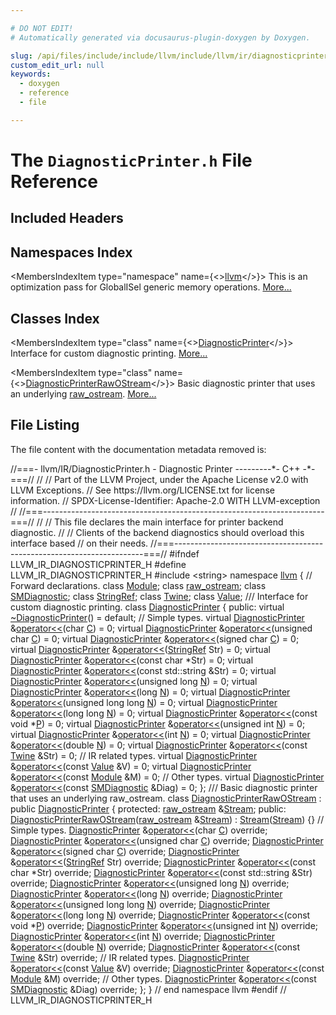 ```yaml
---

# DO NOT EDIT!
# Automatically generated via docusaurus-plugin-doxygen by Doxygen.

slug: /api/files/include/include/llvm/include/llvm/ir/diagnosticprinter-h
custom_edit_url: null
keywords:
  - doxygen
  - reference
  - file

---
```





# The `DiagnosticPrinter.h` File Reference

<DoxygenPage pluginConfig={pluginConfig}>



## Included Headers

<IncludesList>
<IncludesListItem
  filePath="string"
  permalink=""
  isLocal="false" />
</IncludesList>

## Namespaces Index

<MembersIndex>

<MembersIndexItem
  type="namespace"
  name={<><a href="/docs/api/namespaces/llvm">llvm</a></>}>
This is an optimization pass for GlobalISel generic memory operations. <a href="/docs/api/namespaces/llvm/#details">More...</a>
</MembersIndexItem>

</MembersIndex>

## Classes Index

<MembersIndex>

<MembersIndexItem
  type="class"
  name={<><a href="/docs/api/classes/llvm/diagnosticprinter">DiagnosticPrinter</a></>}>
Interface for custom diagnostic printing. <a href="/docs/api/classes/llvm/diagnosticprinter/#details">More...</a>
</MembersIndexItem>

<MembersIndexItem
  type="class"
  name={<><a href="/docs/api/classes/llvm/diagnosticprinterrawostream">DiagnosticPrinterRawOStream</a></>}>
Basic diagnostic printer that uses an underlying <a href="/docs/api/classes/llvm/raw-ostream">raw&#95;ostream</a>. <a href="/docs/api/classes/llvm/diagnosticprinterrawostream/#details">More...</a>
</MembersIndexItem>

</MembersIndex>


## File Listing

The file content with the documentation metadata removed is:

<ProgramListing>

<Link id="l00001" /><CodeLine lineNumber="1"><span class="doxyHighlightComment">//===- llvm/IR/DiagnosticPrinter.h - Diagnostic Printer ---------&#42;- C++ -&#42;-===//</span></CodeLine>
<Link id="l00002" /><CodeLine lineNumber="2"><span class="doxyHighlightComment">//</span></CodeLine>
<Link id="l00003" /><CodeLine lineNumber="3"><span class="doxyHighlightComment">// Part of the LLVM Project, under the Apache License v2.0 with LLVM Exceptions.</span></CodeLine>
<Link id="l00004" /><CodeLine lineNumber="4"><span class="doxyHighlightComment">// See https://llvm.org/LICENSE.txt for license information.</span></CodeLine>
<Link id="l00005" /><CodeLine lineNumber="5"><span class="doxyHighlightComment">// SPDX-License-Identifier: Apache-2.0 WITH LLVM-exception</span></CodeLine>
<Link id="l00006" /><CodeLine lineNumber="6"><span class="doxyHighlightComment">//</span></CodeLine>
<Link id="l00007" /><CodeLine lineNumber="7"><span class="doxyHighlightComment">//===----------------------------------------------------------------------===//</span></CodeLine>
<Link id="l00008" /><CodeLine lineNumber="8"><span class="doxyHighlightComment">//</span></CodeLine>
<Link id="l00009" /><CodeLine lineNumber="9"><span class="doxyHighlightComment">// This file declares the main interface for printer backend diagnostic.</span></CodeLine>
<Link id="l00010" /><CodeLine lineNumber="10"><span class="doxyHighlightComment">//</span></CodeLine>
<Link id="l00011" /><CodeLine lineNumber="11"><span class="doxyHighlightComment">// Clients of the backend diagnostics should overload this interface based</span></CodeLine>
<Link id="l00012" /><CodeLine lineNumber="12"><span class="doxyHighlightComment">// on their needs.</span></CodeLine>
<Link id="l00013" /><CodeLine lineNumber="13"><span class="doxyHighlightComment">//===----------------------------------------------------------------------===//</span></CodeLine>
<Link id="l00014" /><CodeLine lineNumber="14"></CodeLine>
<Link id="l00015" /><CodeLine lineNumber="15"><span class="doxyHighlightPreprocessor">#ifndef LLVM&#95;IR&#95;DIAGNOSTICPRINTER&#95;H</span></CodeLine>
<Link id="l00016" /><CodeLine lineNumber="16"><span class="doxyHighlightPreprocessor">#define LLVM&#95;IR&#95;DIAGNOSTICPRINTER&#95;H</span></CodeLine>
<Link id="l00017" /><CodeLine lineNumber="17"></CodeLine>
<Link id="l00018" /><CodeLine lineNumber="18"><span class="doxyHighlightPreprocessor">#include &lt;string&gt;</span></CodeLine>
<Link id="l00019" /><CodeLine lineNumber="19"></CodeLine>
<Link id="l00020" /><CodeLine lineNumber="20"><span class="doxyHighlightKeyword">namespace </span><span class="doxyHighlight"><a href="/docs/api/namespaces/llvm">llvm</a> &#123;</span></CodeLine>
<Link id="l00021" /><CodeLine lineNumber="21"></CodeLine>
<Link id="l00022" /><CodeLine lineNumber="22"><span class="doxyHighlightComment">// Forward declarations.</span></CodeLine>
<Link id="l00023" /><CodeLine lineNumber="23"><span class="doxyHighlightKeyword">class </span><span class="doxyHighlight"><a href="/docs/api/classes/llvm/module">Module</a>;</span></CodeLine>
<Link id="l00024" /><CodeLine lineNumber="24"><span class="doxyHighlightKeyword">class </span><span class="doxyHighlight"><a href="/docs/api/classes/llvm/raw-ostream">raw&#95;ostream</a>;</span></CodeLine>
<Link id="l00025" /><CodeLine lineNumber="25"><span class="doxyHighlightKeyword">class </span><span class="doxyHighlight"><a href="/docs/api/classes/llvm/smdiagnostic">SMDiagnostic</a>;</span></CodeLine>
<Link id="l00026" /><CodeLine lineNumber="26"><span class="doxyHighlightKeyword">class </span><span class="doxyHighlight"><a href="/docs/api/classes/llvm/stringref">StringRef</a>;</span></CodeLine>
<Link id="l00027" /><CodeLine lineNumber="27"><span class="doxyHighlightKeyword">class </span><span class="doxyHighlight"><a href="/docs/api/classes/llvm/twine">Twine</a>;</span></CodeLine>
<Link id="l00028" /><CodeLine lineNumber="28"><span class="doxyHighlightKeyword">class </span><span class="doxyHighlight"><a href="/docs/api/classes/llvm/value">Value</a>;</span></CodeLine>
<Link id="l00029" /><CodeLine lineNumber="29"></CodeLine>
<Link id="l00030" /><CodeLine lineNumber="30"><span class="doxyHighlightComment">/// Interface for custom diagnostic printing.</span></CodeLine>
<Link id="l00031" /><CodeLine lineNumber="31" lineLink="/docs/api/classes/llvm/diagnosticprinter"><span class="doxyHighlightKeyword">class </span><span class="doxyHighlight"><a href="/docs/api/classes/llvm/diagnosticprinter">DiagnosticPrinter</a> &#123;</span></CodeLine>
<Link id="l00032" /><CodeLine lineNumber="32"><span class="doxyHighlightKeyword">public</span><span class="doxyHighlight">:</span></CodeLine>
<Link id="l00033" /><CodeLine lineNumber="33" lineLink="/docs/api/classes/llvm/diagnosticprinter/#a34d5c376eb64724b7ecbee3e66c2f150"><span class="doxyHighlight">  </span><span class="doxyHighlightKeyword">virtual</span><span class="doxyHighlight"> <a href="/docs/api/classes/llvm/diagnosticprinter/#a34d5c376eb64724b7ecbee3e66c2f150">~DiagnosticPrinter</a>() = </span><span class="doxyHighlightKeywordFlow">default</span><span class="doxyHighlight">;</span></CodeLine>
<Link id="l00034" /><CodeLine lineNumber="34"></CodeLine>
<Link id="l00035" /><CodeLine lineNumber="35"><span class="doxyHighlight">  </span><span class="doxyHighlightComment">// Simple types.</span></CodeLine>
<Link id="l00036" /><CodeLine lineNumber="36" lineLink="/docs/api/classes/llvm/diagnosticprinter/#a269d39973492d8f6115ed5c562b83567"><span class="doxyHighlight">  </span><span class="doxyHighlightKeyword">virtual</span><span class="doxyHighlight"> <a href="/docs/api/classes/llvm/diagnosticprinter">DiagnosticPrinter</a> &amp;<a href="/docs/api/classes/llvm/diagnosticprinter/#a269d39973492d8f6115ed5c562b83567">operator&lt;&lt;</a>(</span><span class="doxyHighlightKeywordType">char</span><span class="doxyHighlight"> <a href="/docs/api/namespaces/llvm/callingconv/#ac6aa1387c4375260e2468eb5a77fdb4cafd841a49aec1539bc88abc8ff9e170fb">C</a>) = 0;</span></CodeLine>
<Link id="l00037" /><CodeLine lineNumber="37" lineLink="/docs/api/classes/llvm/diagnosticprinter/#a410e5071a45f32b425d5ae1a92402fb3"><span class="doxyHighlight">  </span><span class="doxyHighlightKeyword">virtual</span><span class="doxyHighlight"> <a href="/docs/api/classes/llvm/diagnosticprinter">DiagnosticPrinter</a> &amp;<a href="/docs/api/classes/llvm/diagnosticprinter/#a410e5071a45f32b425d5ae1a92402fb3">operator&lt;&lt;</a>(</span><span class="doxyHighlightKeywordType">unsigned</span><span class="doxyHighlight"> </span><span class="doxyHighlightKeywordType">char</span><span class="doxyHighlight"> <a href="/docs/api/namespaces/llvm/callingconv/#ac6aa1387c4375260e2468eb5a77fdb4cafd841a49aec1539bc88abc8ff9e170fb">C</a>) = 0;</span></CodeLine>
<Link id="l00038" /><CodeLine lineNumber="38" lineLink="/docs/api/classes/llvm/diagnosticprinter/#ab7e025343496e7aa01a1d2bc5261e40a"><span class="doxyHighlight">  </span><span class="doxyHighlightKeyword">virtual</span><span class="doxyHighlight"> <a href="/docs/api/classes/llvm/diagnosticprinter">DiagnosticPrinter</a> &amp;<a href="/docs/api/classes/llvm/diagnosticprinter/#ab7e025343496e7aa01a1d2bc5261e40a">operator&lt;&lt;</a>(</span><span class="doxyHighlightKeywordType">signed</span><span class="doxyHighlight"> </span><span class="doxyHighlightKeywordType">char</span><span class="doxyHighlight"> <a href="/docs/api/namespaces/llvm/callingconv/#ac6aa1387c4375260e2468eb5a77fdb4cafd841a49aec1539bc88abc8ff9e170fb">C</a>) = 0;</span></CodeLine>
<Link id="l00039" /><CodeLine lineNumber="39" lineLink="/docs/api/classes/llvm/diagnosticprinter/#ad5aeb24f7169724ca112b6a37773e7bf"><span class="doxyHighlight">  </span><span class="doxyHighlightKeyword">virtual</span><span class="doxyHighlight"> <a href="/docs/api/classes/llvm/diagnosticprinter">DiagnosticPrinter</a> &amp;<a href="/docs/api/classes/llvm/diagnosticprinter/#ad5aeb24f7169724ca112b6a37773e7bf">operator&lt;&lt;</a>(<a href="/docs/api/classes/llvm/stringref">StringRef</a> Str) = 0;</span></CodeLine>
<Link id="l00040" /><CodeLine lineNumber="40" lineLink="/docs/api/classes/llvm/diagnosticprinter/#aff029e7394350fdfb047e5d8190219c1"><span class="doxyHighlight">  </span><span class="doxyHighlightKeyword">virtual</span><span class="doxyHighlight"> <a href="/docs/api/classes/llvm/diagnosticprinter">DiagnosticPrinter</a> &amp;<a href="/docs/api/classes/llvm/diagnosticprinter/#aff029e7394350fdfb047e5d8190219c1">operator&lt;&lt;</a>(</span><span class="doxyHighlightKeyword">const</span><span class="doxyHighlight"> </span><span class="doxyHighlightKeywordType">char</span><span class="doxyHighlight"> &#42;Str) = 0;</span></CodeLine>
<Link id="l00041" /><CodeLine lineNumber="41" lineLink="/docs/api/classes/llvm/diagnosticprinter/#a650a2cac6d69ab28ff51a169ec305222"><span class="doxyHighlight">  </span><span class="doxyHighlightKeyword">virtual</span><span class="doxyHighlight"> <a href="/docs/api/classes/llvm/diagnosticprinter">DiagnosticPrinter</a> &amp;<a href="/docs/api/classes/llvm/diagnosticprinter/#a650a2cac6d69ab28ff51a169ec305222">operator&lt;&lt;</a>(</span><span class="doxyHighlightKeyword">const</span><span class="doxyHighlight"> std::string &amp;Str) = 0;</span></CodeLine>
<Link id="l00042" /><CodeLine lineNumber="42" lineLink="/docs/api/classes/llvm/diagnosticprinter/#ab6e2bd99358f9a65c478d8f07af296a9"><span class="doxyHighlight">  </span><span class="doxyHighlightKeyword">virtual</span><span class="doxyHighlight"> <a href="/docs/api/classes/llvm/diagnosticprinter">DiagnosticPrinter</a> &amp;<a href="/docs/api/classes/llvm/diagnosticprinter/#ab6e2bd99358f9a65c478d8f07af296a9">operator&lt;&lt;</a>(</span><span class="doxyHighlightKeywordType">unsigned</span><span class="doxyHighlight"> </span><span class="doxyHighlightKeywordType">long</span><span class="doxyHighlight"> <a href="/docs/api/files/lib/lib/support/regcomp-c/#a0240ac851181b84ac374872dc5434ee4">N</a>) = 0;</span></CodeLine>
<Link id="l00043" /><CodeLine lineNumber="43" lineLink="/docs/api/classes/llvm/diagnosticprinter/#a0d2d0755f409439b83d652b7f692a05a"><span class="doxyHighlight">  </span><span class="doxyHighlightKeyword">virtual</span><span class="doxyHighlight"> <a href="/docs/api/classes/llvm/diagnosticprinter">DiagnosticPrinter</a> &amp;<a href="/docs/api/classes/llvm/diagnosticprinter/#a0d2d0755f409439b83d652b7f692a05a">operator&lt;&lt;</a>(</span><span class="doxyHighlightKeywordType">long</span><span class="doxyHighlight"> <a href="/docs/api/files/lib/lib/support/regcomp-c/#a0240ac851181b84ac374872dc5434ee4">N</a>) = 0;</span></CodeLine>
<Link id="l00044" /><CodeLine lineNumber="44" lineLink="/docs/api/classes/llvm/diagnosticprinter/#a98d727b10663ab46b62b09851bd2759a"><span class="doxyHighlight">  </span><span class="doxyHighlightKeyword">virtual</span><span class="doxyHighlight"> <a href="/docs/api/classes/llvm/diagnosticprinter">DiagnosticPrinter</a> &amp;<a href="/docs/api/classes/llvm/diagnosticprinter/#a98d727b10663ab46b62b09851bd2759a">operator&lt;&lt;</a>(</span><span class="doxyHighlightKeywordType">unsigned</span><span class="doxyHighlight"> </span><span class="doxyHighlightKeywordType">long</span><span class="doxyHighlight"> </span><span class="doxyHighlightKeywordType">long</span><span class="doxyHighlight"> <a href="/docs/api/files/lib/lib/support/regcomp-c/#a0240ac851181b84ac374872dc5434ee4">N</a>) = 0;</span></CodeLine>
<Link id="l00045" /><CodeLine lineNumber="45" lineLink="/docs/api/classes/llvm/diagnosticprinter/#a4ec20040f229c3142ab75cc6108032d4"><span class="doxyHighlight">  </span><span class="doxyHighlightKeyword">virtual</span><span class="doxyHighlight"> <a href="/docs/api/classes/llvm/diagnosticprinter">DiagnosticPrinter</a> &amp;<a href="/docs/api/classes/llvm/diagnosticprinter/#a4ec20040f229c3142ab75cc6108032d4">operator&lt;&lt;</a>(</span><span class="doxyHighlightKeywordType">long</span><span class="doxyHighlight"> </span><span class="doxyHighlightKeywordType">long</span><span class="doxyHighlight"> <a href="/docs/api/files/lib/lib/support/regcomp-c/#a0240ac851181b84ac374872dc5434ee4">N</a>) = 0;</span></CodeLine>
<Link id="l00046" /><CodeLine lineNumber="46" lineLink="/docs/api/classes/llvm/diagnosticprinter/#ac91eab4d396ced781c2fa1a8947b1435"><span class="doxyHighlight">  </span><span class="doxyHighlightKeyword">virtual</span><span class="doxyHighlight"> <a href="/docs/api/classes/llvm/diagnosticprinter">DiagnosticPrinter</a> &amp;<a href="/docs/api/classes/llvm/diagnosticprinter/#ac91eab4d396ced781c2fa1a8947b1435">operator&lt;&lt;</a>(</span><span class="doxyHighlightKeyword">const</span><span class="doxyHighlight"> </span><span class="doxyHighlightKeywordType">void</span><span class="doxyHighlight"> &#42;<a href="/docs/api/files/lib/lib/option/option-cpp/#a04665169063c8ca1f2ea96c27fc7c2b2">P</a>) = 0;</span></CodeLine>
<Link id="l00047" /><CodeLine lineNumber="47" lineLink="/docs/api/classes/llvm/diagnosticprinter/#a42f885498899b5a6cf22a04de7be6b41"><span class="doxyHighlight">  </span><span class="doxyHighlightKeyword">virtual</span><span class="doxyHighlight"> <a href="/docs/api/classes/llvm/diagnosticprinter">DiagnosticPrinter</a> &amp;<a href="/docs/api/classes/llvm/diagnosticprinter/#a42f885498899b5a6cf22a04de7be6b41">operator&lt;&lt;</a>(</span><span class="doxyHighlightKeywordType">unsigned</span><span class="doxyHighlight"> </span><span class="doxyHighlightKeywordType">int</span><span class="doxyHighlight"> <a href="/docs/api/files/lib/lib/support/regcomp-c/#a0240ac851181b84ac374872dc5434ee4">N</a>) = 0;</span></CodeLine>
<Link id="l00048" /><CodeLine lineNumber="48" lineLink="/docs/api/classes/llvm/diagnosticprinter/#a8705a248dd3e69a17453f1645de3b6d3"><span class="doxyHighlight">  </span><span class="doxyHighlightKeyword">virtual</span><span class="doxyHighlight"> <a href="/docs/api/classes/llvm/diagnosticprinter">DiagnosticPrinter</a> &amp;<a href="/docs/api/classes/llvm/diagnosticprinter/#a8705a248dd3e69a17453f1645de3b6d3">operator&lt;&lt;</a>(</span><span class="doxyHighlightKeywordType">int</span><span class="doxyHighlight"> <a href="/docs/api/files/lib/lib/support/regcomp-c/#a0240ac851181b84ac374872dc5434ee4">N</a>) = 0;</span></CodeLine>
<Link id="l00049" /><CodeLine lineNumber="49" lineLink="/docs/api/classes/llvm/diagnosticprinter/#a22100edf15f23db0fbef2269e3b5cad5"><span class="doxyHighlight">  </span><span class="doxyHighlightKeyword">virtual</span><span class="doxyHighlight"> <a href="/docs/api/classes/llvm/diagnosticprinter">DiagnosticPrinter</a> &amp;<a href="/docs/api/classes/llvm/diagnosticprinter/#a22100edf15f23db0fbef2269e3b5cad5">operator&lt;&lt;</a>(</span><span class="doxyHighlightKeywordType">double</span><span class="doxyHighlight"> <a href="/docs/api/files/lib/lib/support/regcomp-c/#a0240ac851181b84ac374872dc5434ee4">N</a>) = 0;</span></CodeLine>
<Link id="l00050" /><CodeLine lineNumber="50" lineLink="/docs/api/classes/llvm/diagnosticprinter/#a389ff0933dc5b650ab0b2827a9ceaa33"><span class="doxyHighlight">  </span><span class="doxyHighlightKeyword">virtual</span><span class="doxyHighlight"> <a href="/docs/api/classes/llvm/diagnosticprinter">DiagnosticPrinter</a> &amp;<a href="/docs/api/classes/llvm/diagnosticprinter/#a389ff0933dc5b650ab0b2827a9ceaa33">operator&lt;&lt;</a>(</span><span class="doxyHighlightKeyword">const</span><span class="doxyHighlight"> <a href="/docs/api/classes/llvm/twine">Twine</a> &amp;Str) = 0;</span></CodeLine>
<Link id="l00051" /><CodeLine lineNumber="51"></CodeLine>
<Link id="l00052" /><CodeLine lineNumber="52"><span class="doxyHighlight">  </span><span class="doxyHighlightComment">// IR related types.</span></CodeLine>
<Link id="l00053" /><CodeLine lineNumber="53" lineLink="/docs/api/classes/llvm/diagnosticprinter/#ad9e63a8a0d17ba9c4f6923315df27b2f"><span class="doxyHighlight">  </span><span class="doxyHighlightKeyword">virtual</span><span class="doxyHighlight"> <a href="/docs/api/classes/llvm/diagnosticprinter">DiagnosticPrinter</a> &amp;<a href="/docs/api/classes/llvm/diagnosticprinter/#ad9e63a8a0d17ba9c4f6923315df27b2f">operator&lt;&lt;</a>(</span><span class="doxyHighlightKeyword">const</span><span class="doxyHighlight"> <a href="/docs/api/classes/llvm/value">Value</a> &amp;V) = 0;</span></CodeLine>
<Link id="l00054" /><CodeLine lineNumber="54" lineLink="/docs/api/classes/llvm/diagnosticprinter/#aeaa46c69baa96039cb6ac5ace68596b1"><span class="doxyHighlight">  </span><span class="doxyHighlightKeyword">virtual</span><span class="doxyHighlight"> <a href="/docs/api/classes/llvm/diagnosticprinter">DiagnosticPrinter</a> &amp;<a href="/docs/api/classes/llvm/diagnosticprinter/#aeaa46c69baa96039cb6ac5ace68596b1">operator&lt;&lt;</a>(</span><span class="doxyHighlightKeyword">const</span><span class="doxyHighlight"> <a href="/docs/api/classes/llvm/module">Module</a> &amp;M) = 0;</span></CodeLine>
<Link id="l00055" /><CodeLine lineNumber="55"></CodeLine>
<Link id="l00056" /><CodeLine lineNumber="56"><span class="doxyHighlight">  </span><span class="doxyHighlightComment">// Other types.</span></CodeLine>
<Link id="l00057" /><CodeLine lineNumber="57" lineLink="/docs/api/classes/llvm/diagnosticprinter/#a6066e47b4e6f9104b1d62fe9a80c842f"><span class="doxyHighlight">  </span><span class="doxyHighlightKeyword">virtual</span><span class="doxyHighlight"> <a href="/docs/api/classes/llvm/diagnosticprinter">DiagnosticPrinter</a> &amp;<a href="/docs/api/classes/llvm/diagnosticprinter/#a6066e47b4e6f9104b1d62fe9a80c842f">operator&lt;&lt;</a>(</span><span class="doxyHighlightKeyword">const</span><span class="doxyHighlight"> <a href="/docs/api/classes/llvm/smdiagnostic">SMDiagnostic</a> &amp;Diag) = 0;</span></CodeLine>
<Link id="l00058" /><CodeLine lineNumber="58"><span class="doxyHighlight">&#125;;</span></CodeLine>
<Link id="l00059" /><CodeLine lineNumber="59"></CodeLine>
<Link id="l00060" /><CodeLine lineNumber="60"><span class="doxyHighlightComment">/// Basic diagnostic printer that uses an underlying raw&#95;ostream.</span></CodeLine>
<Link id="l00061" /><CodeLine lineNumber="61" lineLink="/docs/api/classes/llvm/diagnosticprinterrawostream"><span class="doxyHighlightKeyword">class </span><span class="doxyHighlight"><a href="/docs/api/classes/llvm/diagnosticprinterrawostream/#af91105d27cd5550b0a633dece53491a4">DiagnosticPrinterRawOStream</a> : </span><span class="doxyHighlightKeyword">public</span><span class="doxyHighlight"> <a href="/docs/api/classes/llvm/diagnosticprinter">DiagnosticPrinter</a> &#123;</span></CodeLine>
<Link id="l00062" /><CodeLine lineNumber="62"><span class="doxyHighlightKeyword">protected</span><span class="doxyHighlight">:</span></CodeLine>
<Link id="l00063" /><CodeLine lineNumber="63" lineLink="/docs/api/classes/llvm/diagnosticprinterrawostream/#a01d5cb89036c98e46ec7f313ab91a564"><span class="doxyHighlight">  <a href="/docs/api/classes/llvm/raw-ostream">raw&#95;ostream</a> &amp;<a href="/docs/api/classes/llvm/diagnosticprinterrawostream/#a01d5cb89036c98e46ec7f313ab91a564">Stream</a>;</span></CodeLine>
<Link id="l00064" /><CodeLine lineNumber="64"></CodeLine>
<Link id="l00065" /><CodeLine lineNumber="65"><span class="doxyHighlightKeyword">public</span><span class="doxyHighlight">:</span></CodeLine>
<Link id="l00066" /><CodeLine lineNumber="66" lineLink="/docs/api/classes/llvm/diagnosticprinterrawostream/#af91105d27cd5550b0a633dece53491a4"><span class="doxyHighlight">  <a href="/docs/api/classes/llvm/diagnosticprinterrawostream/#af91105d27cd5550b0a633dece53491a4">DiagnosticPrinterRawOStream</a>(<a href="/docs/api/classes/llvm/raw-ostream">raw&#95;ostream</a> &amp;<a href="/docs/api/classes/llvm/diagnosticprinterrawostream/#a01d5cb89036c98e46ec7f313ab91a564">Stream</a>) : <a href="/docs/api/classes/llvm/diagnosticprinterrawostream/#a01d5cb89036c98e46ec7f313ab91a564">Stream</a>(<a href="/docs/api/classes/llvm/diagnosticprinterrawostream/#a01d5cb89036c98e46ec7f313ab91a564">Stream</a>) &#123;&#125;</span></CodeLine>
<Link id="l00067" /><CodeLine lineNumber="67"></CodeLine>
<Link id="l00068" /><CodeLine lineNumber="68"><span class="doxyHighlight">  </span><span class="doxyHighlightComment">// Simple types.</span></CodeLine>
<Link id="l00069" /><CodeLine lineNumber="69"><span class="doxyHighlight">  <a href="/docs/api/classes/llvm/diagnosticprinter">DiagnosticPrinter</a> &amp;<a href="/docs/api/classes/llvm/diagnosticprinterrawostream/#a4f8c76943f5b1b5810b8f0b07d5380dc">operator&lt;&lt;</a>(</span><span class="doxyHighlightKeywordType">char</span><span class="doxyHighlight"> <a href="/docs/api/namespaces/llvm/callingconv/#ac6aa1387c4375260e2468eb5a77fdb4cafd841a49aec1539bc88abc8ff9e170fb">C</a>) </span><span class="doxyHighlightKeyword">override</span><span class="doxyHighlight">;</span></CodeLine>
<Link id="l00070" /><CodeLine lineNumber="70"><span class="doxyHighlight">  <a href="/docs/api/classes/llvm/diagnosticprinter">DiagnosticPrinter</a> &amp;<a href="/docs/api/classes/llvm/diagnosticprinterrawostream/#a4f8c76943f5b1b5810b8f0b07d5380dc">operator&lt;&lt;</a>(</span><span class="doxyHighlightKeywordType">unsigned</span><span class="doxyHighlight"> </span><span class="doxyHighlightKeywordType">char</span><span class="doxyHighlight"> <a href="/docs/api/namespaces/llvm/callingconv/#ac6aa1387c4375260e2468eb5a77fdb4cafd841a49aec1539bc88abc8ff9e170fb">C</a>) </span><span class="doxyHighlightKeyword">override</span><span class="doxyHighlight">;</span></CodeLine>
<Link id="l00071" /><CodeLine lineNumber="71"><span class="doxyHighlight">  <a href="/docs/api/classes/llvm/diagnosticprinter">DiagnosticPrinter</a> &amp;<a href="/docs/api/classes/llvm/diagnosticprinterrawostream/#a4f8c76943f5b1b5810b8f0b07d5380dc">operator&lt;&lt;</a>(</span><span class="doxyHighlightKeywordType">signed</span><span class="doxyHighlight"> </span><span class="doxyHighlightKeywordType">char</span><span class="doxyHighlight"> <a href="/docs/api/namespaces/llvm/callingconv/#ac6aa1387c4375260e2468eb5a77fdb4cafd841a49aec1539bc88abc8ff9e170fb">C</a>) </span><span class="doxyHighlightKeyword">override</span><span class="doxyHighlight">;</span></CodeLine>
<Link id="l00072" /><CodeLine lineNumber="72"><span class="doxyHighlight">  <a href="/docs/api/classes/llvm/diagnosticprinter">DiagnosticPrinter</a> &amp;<a href="/docs/api/classes/llvm/diagnosticprinterrawostream/#a4f8c76943f5b1b5810b8f0b07d5380dc">operator&lt;&lt;</a>(<a href="/docs/api/classes/llvm/stringref">StringRef</a> Str) </span><span class="doxyHighlightKeyword">override</span><span class="doxyHighlight">;</span></CodeLine>
<Link id="l00073" /><CodeLine lineNumber="73"><span class="doxyHighlight">  <a href="/docs/api/classes/llvm/diagnosticprinter">DiagnosticPrinter</a> &amp;<a href="/docs/api/classes/llvm/diagnosticprinterrawostream/#a4f8c76943f5b1b5810b8f0b07d5380dc">operator&lt;&lt;</a>(</span><span class="doxyHighlightKeyword">const</span><span class="doxyHighlight"> </span><span class="doxyHighlightKeywordType">char</span><span class="doxyHighlight"> &#42;Str) </span><span class="doxyHighlightKeyword">override</span><span class="doxyHighlight">;</span></CodeLine>
<Link id="l00074" /><CodeLine lineNumber="74"><span class="doxyHighlight">  <a href="/docs/api/classes/llvm/diagnosticprinter">DiagnosticPrinter</a> &amp;<a href="/docs/api/classes/llvm/diagnosticprinterrawostream/#a4f8c76943f5b1b5810b8f0b07d5380dc">operator&lt;&lt;</a>(</span><span class="doxyHighlightKeyword">const</span><span class="doxyHighlight"> std::string &amp;Str) </span><span class="doxyHighlightKeyword">override</span><span class="doxyHighlight">;</span></CodeLine>
<Link id="l00075" /><CodeLine lineNumber="75"><span class="doxyHighlight">  <a href="/docs/api/classes/llvm/diagnosticprinter">DiagnosticPrinter</a> &amp;<a href="/docs/api/classes/llvm/diagnosticprinterrawostream/#a4f8c76943f5b1b5810b8f0b07d5380dc">operator&lt;&lt;</a>(</span><span class="doxyHighlightKeywordType">unsigned</span><span class="doxyHighlight"> </span><span class="doxyHighlightKeywordType">long</span><span class="doxyHighlight"> <a href="/docs/api/files/lib/lib/support/regcomp-c/#a0240ac851181b84ac374872dc5434ee4">N</a>) </span><span class="doxyHighlightKeyword">override</span><span class="doxyHighlight">;</span></CodeLine>
<Link id="l00076" /><CodeLine lineNumber="76"><span class="doxyHighlight">  <a href="/docs/api/classes/llvm/diagnosticprinter">DiagnosticPrinter</a> &amp;<a href="/docs/api/classes/llvm/diagnosticprinterrawostream/#a4f8c76943f5b1b5810b8f0b07d5380dc">operator&lt;&lt;</a>(</span><span class="doxyHighlightKeywordType">long</span><span class="doxyHighlight"> <a href="/docs/api/files/lib/lib/support/regcomp-c/#a0240ac851181b84ac374872dc5434ee4">N</a>) </span><span class="doxyHighlightKeyword">override</span><span class="doxyHighlight">;</span></CodeLine>
<Link id="l00077" /><CodeLine lineNumber="77"><span class="doxyHighlight">  <a href="/docs/api/classes/llvm/diagnosticprinter">DiagnosticPrinter</a> &amp;<a href="/docs/api/classes/llvm/diagnosticprinterrawostream/#a4f8c76943f5b1b5810b8f0b07d5380dc">operator&lt;&lt;</a>(</span><span class="doxyHighlightKeywordType">unsigned</span><span class="doxyHighlight"> </span><span class="doxyHighlightKeywordType">long</span><span class="doxyHighlight"> </span><span class="doxyHighlightKeywordType">long</span><span class="doxyHighlight"> <a href="/docs/api/files/lib/lib/support/regcomp-c/#a0240ac851181b84ac374872dc5434ee4">N</a>) </span><span class="doxyHighlightKeyword">override</span><span class="doxyHighlight">;</span></CodeLine>
<Link id="l00078" /><CodeLine lineNumber="78"><span class="doxyHighlight">  <a href="/docs/api/classes/llvm/diagnosticprinter">DiagnosticPrinter</a> &amp;<a href="/docs/api/classes/llvm/diagnosticprinterrawostream/#a4f8c76943f5b1b5810b8f0b07d5380dc">operator&lt;&lt;</a>(</span><span class="doxyHighlightKeywordType">long</span><span class="doxyHighlight"> </span><span class="doxyHighlightKeywordType">long</span><span class="doxyHighlight"> <a href="/docs/api/files/lib/lib/support/regcomp-c/#a0240ac851181b84ac374872dc5434ee4">N</a>) </span><span class="doxyHighlightKeyword">override</span><span class="doxyHighlight">;</span></CodeLine>
<Link id="l00079" /><CodeLine lineNumber="79"><span class="doxyHighlight">  <a href="/docs/api/classes/llvm/diagnosticprinter">DiagnosticPrinter</a> &amp;<a href="/docs/api/classes/llvm/diagnosticprinterrawostream/#a4f8c76943f5b1b5810b8f0b07d5380dc">operator&lt;&lt;</a>(</span><span class="doxyHighlightKeyword">const</span><span class="doxyHighlight"> </span><span class="doxyHighlightKeywordType">void</span><span class="doxyHighlight"> &#42;<a href="/docs/api/files/lib/lib/option/option-cpp/#a04665169063c8ca1f2ea96c27fc7c2b2">P</a>) </span><span class="doxyHighlightKeyword">override</span><span class="doxyHighlight">;</span></CodeLine>
<Link id="l00080" /><CodeLine lineNumber="80"><span class="doxyHighlight">  <a href="/docs/api/classes/llvm/diagnosticprinter">DiagnosticPrinter</a> &amp;<a href="/docs/api/classes/llvm/diagnosticprinterrawostream/#a4f8c76943f5b1b5810b8f0b07d5380dc">operator&lt;&lt;</a>(</span><span class="doxyHighlightKeywordType">unsigned</span><span class="doxyHighlight"> </span><span class="doxyHighlightKeywordType">int</span><span class="doxyHighlight"> <a href="/docs/api/files/lib/lib/support/regcomp-c/#a0240ac851181b84ac374872dc5434ee4">N</a>) </span><span class="doxyHighlightKeyword">override</span><span class="doxyHighlight">;</span></CodeLine>
<Link id="l00081" /><CodeLine lineNumber="81"><span class="doxyHighlight">  <a href="/docs/api/classes/llvm/diagnosticprinter">DiagnosticPrinter</a> &amp;<a href="/docs/api/classes/llvm/diagnosticprinterrawostream/#a4f8c76943f5b1b5810b8f0b07d5380dc">operator&lt;&lt;</a>(</span><span class="doxyHighlightKeywordType">int</span><span class="doxyHighlight"> <a href="/docs/api/files/lib/lib/support/regcomp-c/#a0240ac851181b84ac374872dc5434ee4">N</a>) </span><span class="doxyHighlightKeyword">override</span><span class="doxyHighlight">;</span></CodeLine>
<Link id="l00082" /><CodeLine lineNumber="82"><span class="doxyHighlight">  <a href="/docs/api/classes/llvm/diagnosticprinter">DiagnosticPrinter</a> &amp;<a href="/docs/api/classes/llvm/diagnosticprinterrawostream/#a4f8c76943f5b1b5810b8f0b07d5380dc">operator&lt;&lt;</a>(</span><span class="doxyHighlightKeywordType">double</span><span class="doxyHighlight"> <a href="/docs/api/files/lib/lib/support/regcomp-c/#a0240ac851181b84ac374872dc5434ee4">N</a>) </span><span class="doxyHighlightKeyword">override</span><span class="doxyHighlight">;</span></CodeLine>
<Link id="l00083" /><CodeLine lineNumber="83"><span class="doxyHighlight">  <a href="/docs/api/classes/llvm/diagnosticprinter">DiagnosticPrinter</a> &amp;<a href="/docs/api/classes/llvm/diagnosticprinterrawostream/#a4f8c76943f5b1b5810b8f0b07d5380dc">operator&lt;&lt;</a>(</span><span class="doxyHighlightKeyword">const</span><span class="doxyHighlight"> <a href="/docs/api/classes/llvm/twine">Twine</a> &amp;Str) </span><span class="doxyHighlightKeyword">override</span><span class="doxyHighlight">;</span></CodeLine>
<Link id="l00084" /><CodeLine lineNumber="84"></CodeLine>
<Link id="l00085" /><CodeLine lineNumber="85"><span class="doxyHighlight">  </span><span class="doxyHighlightComment">// IR related types.</span></CodeLine>
<Link id="l00086" /><CodeLine lineNumber="86"><span class="doxyHighlight">  <a href="/docs/api/classes/llvm/diagnosticprinter">DiagnosticPrinter</a> &amp;<a href="/docs/api/classes/llvm/diagnosticprinterrawostream/#a4f8c76943f5b1b5810b8f0b07d5380dc">operator&lt;&lt;</a>(</span><span class="doxyHighlightKeyword">const</span><span class="doxyHighlight"> <a href="/docs/api/classes/llvm/value">Value</a> &amp;V) </span><span class="doxyHighlightKeyword">override</span><span class="doxyHighlight">;</span></CodeLine>
<Link id="l00087" /><CodeLine lineNumber="87"><span class="doxyHighlight">  <a href="/docs/api/classes/llvm/diagnosticprinter">DiagnosticPrinter</a> &amp;<a href="/docs/api/classes/llvm/diagnosticprinterrawostream/#a4f8c76943f5b1b5810b8f0b07d5380dc">operator&lt;&lt;</a>(</span><span class="doxyHighlightKeyword">const</span><span class="doxyHighlight"> <a href="/docs/api/classes/llvm/module">Module</a> &amp;M) </span><span class="doxyHighlightKeyword">override</span><span class="doxyHighlight">;</span></CodeLine>
<Link id="l00088" /><CodeLine lineNumber="88"></CodeLine>
<Link id="l00089" /><CodeLine lineNumber="89"><span class="doxyHighlight">  </span><span class="doxyHighlightComment">// Other types.</span></CodeLine>
<Link id="l00090" /><CodeLine lineNumber="90"><span class="doxyHighlight">  <a href="/docs/api/classes/llvm/diagnosticprinter">DiagnosticPrinter</a> &amp;<a href="/docs/api/classes/llvm/diagnosticprinterrawostream/#a4f8c76943f5b1b5810b8f0b07d5380dc">operator&lt;&lt;</a>(</span><span class="doxyHighlightKeyword">const</span><span class="doxyHighlight"> <a href="/docs/api/classes/llvm/smdiagnostic">SMDiagnostic</a> &amp;Diag) </span><span class="doxyHighlightKeyword">override</span><span class="doxyHighlight">;</span></CodeLine>
<Link id="l00091" /><CodeLine lineNumber="91"><span class="doxyHighlight">&#125;;</span></CodeLine>
<Link id="l00092" /><CodeLine lineNumber="92"></CodeLine>
<Link id="l00093" /><CodeLine lineNumber="93"><span class="doxyHighlight">&#125; </span><span class="doxyHighlightComment">// end namespace llvm</span></CodeLine>
<Link id="l00094" /><CodeLine lineNumber="94"></CodeLine>
<Link id="l00095" /><CodeLine lineNumber="95"><span class="doxyHighlightPreprocessor">#endif </span><span class="doxyHighlightComment">// LLVM&#95;IR&#95;DIAGNOSTICPRINTER&#95;H</span></CodeLine>

</ProgramListing>


</DoxygenPage>
